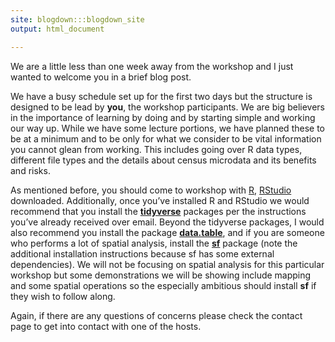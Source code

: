 ```yaml
---
site: blogdown:::blogdown_site
output: html_document

---
```


We are a little less than one week away from the workshop and I just wanted to welcome you in a brief blog post.

We have a busy schedule set up for the first two days but the structure is designed to be lead by **you**, the workshop participants. We are big believers in the importance of learning by doing and by starting simple and working our way up. While we have some lecture portions, we have planned these to be at a minimum and to be only for what we consider to be vital information you cannot glean from working. This includes going over R data types, different file types and the details about census microdata and its benefits and risks. 

As mentioned before, you should come to workshop with [R](https://www.r-project.org/), [RStudio](https://www.rstudio.com/products/rstudio/download/) downloaded. Additionally, once you've installed R and RStudio we would recommend that you install the [**tidyverse**](https://www.tidyverse.org/) packages per the instructions you've already received over email. Beyond the tidyverse packages, I would also recommend you install the package [**data.table**](https://cran.r-project.org/web/packages/data.table/index.html), and if you are someone who performs a lot of spatial analysis, install the [**sf**](https://r-spatial.github.io/sf/) package (note the additional installation instructions because sf has some external dependencies). We will not be focusing on spatial analysis for this particular workshop but some demonstrations we will be showing include mapping and some spatial operations so the especially ambitious should install **sf** if they wish to follow along.

Again, if there are any questions of concerns please check the contact page to get into contact with one of the hosts.
